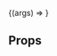 
<Meta
  title="Organism/Site card"
  component={SiteCard}
/>

<Title type="ALPHA">Site card</Title>

<Description of={SiteCard} />

<Canvas withSource="open">
 <Story
    name="Default"
    args={{
      name: "Meteor Street",
      address: "23 Meteor Street, Tuffnell Park, London, N7 90PW",
      type: "source",
      boxes: []
    }}
  >
    {(args) => <SiteCard {...args} />}
  </Story>
</Canvas>

## Props

<ArgsTable of={SiteCard} />
